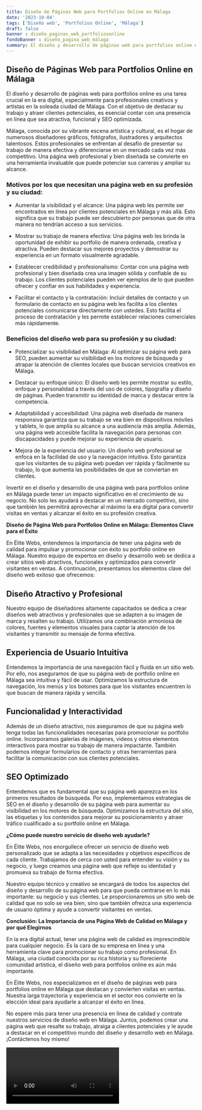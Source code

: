 ```yaml
---
title: Diseño de Páginas Web para Portfolios Online en Málaga
date: '2023-10-04'
tags: ['Diseño web', 'Portfolios Online', 'Málaga']
draft: false
banner : diseño_paginas_web_portfoliosonline
fondoBanner : diseño_pagina_web_málaga
summary: El diseño y desarrollo de páginas web para portfolios online es una tarea crucial en la era digital, especialmente para profesionales creativos y artistas en la soleada ciudad de Málaga. Con el objetivo de destacar su trabajo y atraer clientes potenciales, es esencial contar con una presencia en línea que sea atractiva, funcional y SEO optimizada.
---
```


## Diseño de Páginas Web para Portfolios Online en Málaga

El diseño y desarrollo de páginas web para portfolios online es una tarea crucial en la era digital, especialmente para profesionales creativos y artistas en la soleada ciudad de Málaga. Con el objetivo de destacar su trabajo y atraer clientes potenciales, es esencial contar con una presencia en línea que sea atractiva, funcional y SEO optimizada.

Málaga, conocida por su vibrante escena artística y cultural, es el hogar de numerosos diseñadores gráficos, fotógrafos, ilustradores y arquitectos talentosos. Estos profesionales se enfrentan al desafío de presentar su trabajo de manera efectiva y diferenciarse en un mercado cada vez más competitivo. Una página web profesional y bien diseñada se convierte en una herramienta invaluable que puede potenciar sus carreras y ampliar su alcance.

### Motivos por los que necesitan una página web en su profesión y su ciudad:

- Aumentar la visibilidad y el alcance: Una página web les permite ser encontrados en línea por clientes potenciales en Málaga y más allá. Esto significa que su trabajo puede ser descubierto por personas que de otra manera no tendrían acceso a sus servicios.

- Mostrar su trabajo de manera efectiva: Una página web les brinda la oportunidad de exhibir su portfolio de manera ordenada, creativa y atractiva. Pueden destacar sus mejores proyectos y demostrar su experiencia en un formato visualmente agradable.

- Establecer credibilidad y profesionalismo: Contar con una página web profesional y bien diseñada crea una imagen sólida y confiable de su trabajo. Los clientes potenciales pueden ver ejemplos de lo que pueden ofrecer y confiar en sus habilidades y experiencia.

- Facilitar el contacto y la contratación: Incluir detalles de contacto y un formulario de contacto en su página web les facilita a los clientes potenciales comunicarse directamente con ustedes. Esto facilita el proceso de contratación y les permite establecer relaciones comerciales más rápidamente.

### Beneficios del diseño web para su profesión y su ciudad:

- Potencializar su visibilidad en Málaga: Al optimizar su página web para SEO, pueden aumentar su visibilidad en los motores de búsqueda y atrapar la atención de clientes locales que buscan servicios creativos en Málaga.

- Destacar su enfoque único: El diseño web les permite mostrar su estilo, enfoque y personalidad a través del uso de colores, tipografía y diseño de páginas. Pueden transmitir su identidad de marca y destacar entre la competencia.

- Adaptabilidad y accesibilidad: Una página web diseñada de manera responsiva garantiza que su trabajo se vea bien en dispositivos móviles y tablets, lo que amplía su alcance a una audiencia más amplia. Además, una página web accesible facilita la navegación para personas con discapacidades y puede mejorar su experiencia de usuario.

- Mejora de la experiencia del usuario: Un diseño web profesional se enfoca en la facilidad de uso y la navegación intuitiva. Esto garantiza que los visitantes de su página web puedan ver rápida y fácilmente su trabajo, lo que aumenta las posibilidades de que se conviertan en clientes.

Invertir en el diseño y desarrollo de una página web para portfolios online en Málaga puede tener un impacto significativo en el crecimiento de su negocio. No solo les ayudará a destacar en un mercado competitivo, sino que también les permitirá aprovechar al máximo la era digital para convertir visitas en ventas y alcanzar el éxito en su profesión creativa.

<GifSeo />

<Cta />

**Diseño de Página Web para Portfolios Online en Málaga: Elementos Clave para el Éxito**

En Élite Webs, entendemos la importancia de tener una página web de calidad para impulsar y promocionar con éxito su portfolio online en Málaga. Nuestro equipo de expertos en diseño y desarrollo web se dedica a crear sitios web atractivos, funcionales y optimizados para convertir visitantes en ventas. A continuación, presentamos los elementos clave del diseño web exitoso que ofrecemos:

## Diseño Atractivo y Profesional
Nuestro equipo de diseñadores altamente capacitados se dedica a crear diseños web atractivos y profesionales que se adapten a su imagen de marca y resalten su trabajo. Utilizamos una combinación armoniosa de colores, fuentes y elementos visuales para captar la atención de los visitantes y transmitir su mensaje de forma efectiva.

## Experiencia de Usuario Intuitiva
Entendemos la importancia de una navegación fácil y fluida en un sitio web. Por ello, nos aseguramos de que su página web de portfolio online en Málaga sea intuitiva y fácil de usar. Optimizamos la estructura de navegación, los menús y los botones para que los visitantes encuentren lo que buscan de manera rápida y sencilla.

## Funcionalidad y Interactividad
Además de un diseño atractivo, nos aseguramos de que su página web tenga todas las funcionalidades necesarias para promocionar su portfolio online. Incorporamos galerías de imágenes, videos y otros elementos interactivos para mostrar su trabajo de manera impactante. También podemos integrar formularios de contacto y otras herramientas para facilitar la comunicación con sus clientes potenciales.

## SEO Optimizado
Entendemos que es fundamental que su página web aparezca en los primeros resultados de búsqueda. Por eso, implementamos estrategias de SEO en el diseño y desarrollo de su página web para aumentar su visibilidad en los motores de búsqueda. Optimizamos la estructura del sitio, las etiquetas y los contenidos para mejorar su posicionamiento y atraer tráfico cualificado a su portfolio online en Málaga.

**¿Cómo puede nuestro servicio de diseño web ayudarle?**

En Élite Webs, nos enorgullece ofrecer un servicio de diseño web personalizado que se adapta a las necesidades y objetivos específicos de cada cliente. Trabajamos de cerca con usted para entender su visión y su negocio, y luego creamos una página web que refleje su identidad y promueva su trabajo de forma efectiva.

Nuestro equipo técnico y creativo se encargará de todos los aspectos del diseño y desarrollo de su página web para que pueda centrarse en lo más importante: su negocio y sus clientes. Le proporcionaremos un sitio web de calidad que no solo se vea bien, sino que también ofrezca una experiencia de usuario óptima y ayude a convertir visitantes en ventas.

**Conclusión: La Importancia de una Página Web de Calidad en Málaga y por qué Elegirnos**

En la era digital actual, tener una página web de calidad es imprescindible para cualquier negocio. Es la cara de su empresa en línea y una herramienta clave para promocionar su trabajo como profesional. En Málaga, una ciudad conocida por su rica historia y su floreciente comunidad artística, el diseño web para portfolios online es aún más importante.

En Élite Webs, nos especializamos en el diseño de páginas web para portfolios online en Málaga que destacan y convierten visitas en ventas. Nuestra larga trayectoria y experiencia en el sector nos convierte en la elección ideal para ayudarle a alcanzar el éxito en línea.

No espere más para tener una presencia en línea de calidad y contrate nuestros servicios de diseño web en Málaga. Juntos, podemos crear una página web que resalte su trabajo, atraiga a clientes potenciales y le ayude a destacar en el competitivo mundo del diseño y desarrollo web en Málaga. ¡Contáctenos hoy mismo!

<Video />

<CtaBot job='Portfolios Online' city='Málaga'/>

<Gmaps query='Málaga+españa+maps' />